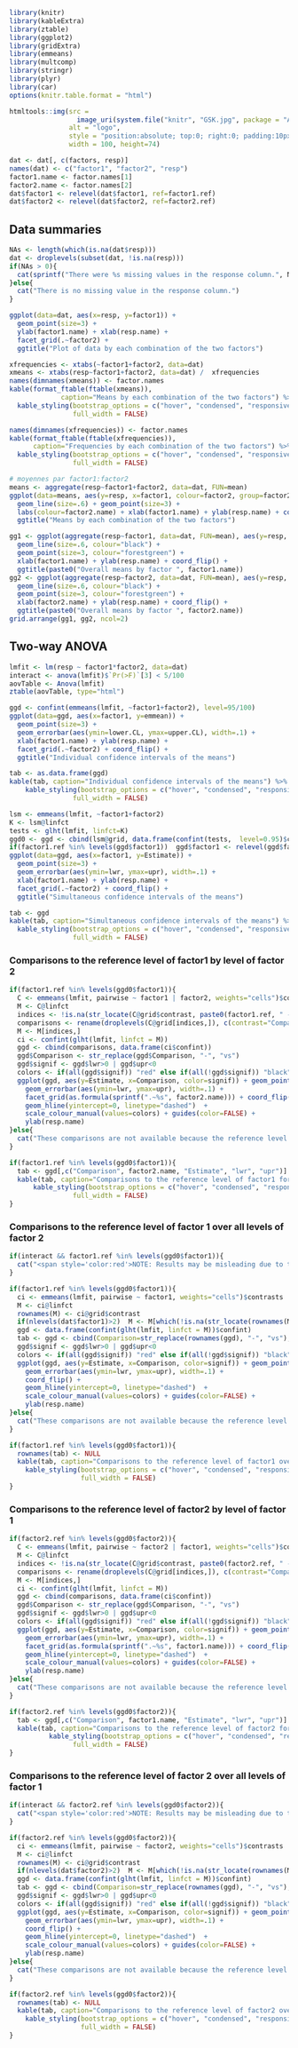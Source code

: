 ```r
library(knitr)
library(kableExtra)
library(ztable)
library(ggplot2)
library(gridExtra)
library(emmeans)
library(multcomp)
library(stringr)
library(plyr)
library(car)
options(knitr.table.format = "html") 
```

```r
htmltools::img(src = 
                 image_uri(system.file("knitr", "GSK.jpg", package = "AOV2F")), 
               alt = "logo", 
               style = "position:absolute; top:0; right:0; padding:10px;",
               width = 100, height=74)
```


```r
dat <- dat[, c(factors, resp)]
names(dat) <- c("factor1", "factor2", "resp")
factor1.name <- factor.names[1]
factor2.name <- factor.names[2]
dat$factor1 <- relevel(dat$factor1, ref=factor1.ref)
dat$factor2 <- relevel(dat$factor2, ref=factor2.ref)
```

## Data summaries 

```r
NAs <- length(which(is.na(dat$resp)))
dat <- droplevels(subset(dat, !is.na(resp)))
if(NAs > 0){
  cat(sprintf("There were %s missing values in the response column.", NAs))
}else{
  cat("There is no missing value in the response column.")
}
```


```r
ggplot(data=dat, aes(x=resp, y=factor1)) +
  geom_point(size=3) +
  ylab(factor1.name) + xlab(resp.name) +
  facet_grid(.~factor2) +
  ggtitle("Plot of data by each combination of the two factors")
```


```r
xfrequencies <- xtabs(~factor1+factor2, data=dat)
xmeans <- xtabs(resp~factor1+factor2, data=dat) /  xfrequencies
names(dimnames(xmeans)) <- factor.names
kable(format_ftable(ftable(xmeans)), 
             caption="Means by each combination of the two factors") %>% 
  kable_styling(bootstrap_options = c("hover", "condensed", "responsive"), 
                full_width = FALSE)
```

```r
names(dimnames(xfrequencies)) <- factor.names
kable(format_ftable(ftable(xfrequencies)), 
      caption="Frequencies by each combination of the two factors") %>% 
  kable_styling(bootstrap_options = c("hover", "condensed", "responsive"), 
                full_width = FALSE)
```


```r
# moyennes par factor1:factor2
means <- aggregate(resp~factor1+factor2, data=dat, FUN=mean)
ggplot(data=means, aes(y=resp, x=factor1, colour=factor2, group=factor2)) +
  geom_line(size=.6) + geom_point(size=3) +
  labs(colour=factor2.name) + xlab(factor1.name) + ylab(resp.name) + coord_flip() +
  ggtitle("Means by each combination of the two factors")
```

```r
gg1 <- ggplot(aggregate(resp~factor1, data=dat, FUN=mean), aes(y=resp, x=factor1, group=NA)) +
  geom_line(size=.6, colour="black") +
  geom_point(size=3, colour="forestgreen") +
  xlab(factor1.name) + ylab(resp.name) + coord_flip() +
  ggtitle(paste0("Overall means by factor ", factor1.name))
gg2 <- ggplot(aggregate(resp~factor2, data=dat, FUN=mean), aes(y=resp, x=factor2, group=NA)) +
  geom_line(size=.6, colour="black") +
  geom_point(size=3, colour="forestgreen") +
  xlab(factor2.name) + ylab(resp.name) + coord_flip() +
  ggtitle(paste0("Overall means by factor ", factor2.name))
grid.arrange(gg1, gg2, ncol=2)
```


## Two-way ANOVA

```r
lmfit <- lm(resp ~ factor1*factor2, data=dat)
interact <- anova(lmfit)$`Pr(>F)`[3] < 5/100
aovTable <- Anova(lmfit)
ztable(aovTable, type="html")
```

```r
ggd <- confint(emmeans(lmfit, ~factor1+factor2), level=95/100)
ggplot(data=ggd, aes(x=factor1, y=emmean)) +
  geom_point(size=3) +
  geom_errorbar(aes(ymin=lower.CL, ymax=upper.CL), width=.1) +
  xlab(factor1.name) + ylab(resp.name) +
  facet_grid(.~factor2) + coord_flip() +
  ggtitle("Individual confidence intervals of the means")
```


```r
tab <- as.data.frame(ggd)
kable(tab, caption="Individual confidence intervals of the means") %>% 
    kable_styling(bootstrap_options = c("hover", "condensed", "responsive"), 
                full_width = FALSE)
```


```r
lsm <- emmeans(lmfit, ~factor1+factor2)
K <- lsm@linfct
tests <- glht(lmfit, linfct=K)
ggd0 <- ggd <- cbind(lsm@grid, data.frame(confint(tests,  level=0.95)$confint))
if(factor1.ref %in% levels(ggd$factor1))  ggd$factor1 <- relevel(ggd$factor1, ref=factor1.ref)
ggplot(data=ggd, aes(x=factor1, y=Estimate)) +
  geom_point(size=3) +
  geom_errorbar(aes(ymin=lwr, ymax=upr), width=.1) +
  xlab(factor1.name) + ylab(resp.name) +
  facet_grid(.~factor2) + coord_flip() +
  ggtitle("Simultaneous confidence intervals of the means")
```

```r
tab <- ggd
kable(tab, caption="Simultaneous confidence intervals of the means") %>%
  kable_styling(bootstrap_options = c("hover", "condensed", "responsive"), 
                full_width = FALSE)
```


### Comparisons to the reference level of factor1 by level of factor 2

```r
if(factor1.ref %in% levels(ggd0$factor1)){
  C <- emmeans(lmfit, pairwise ~ factor1 | factor2, weights="cells")$contrasts
  M <- C@linfct
  indices <- !is.na(str_locate(C@grid$contrast, paste0(factor1.ref, " -"))[,"start"]==1)
  comparisons <- rename(droplevels(C@grid[indices,]), c(contrast="Comparison", factor2=factor2.name))
  M <- M[indices,]
  ci <- confint(glht(lmfit, linfct = M))
  ggd <- cbind(comparisons, data.frame(ci$confint))
  ggd$Comparison <- str_replace(ggd$Comparison, "-", "vs")
  ggd$signif <- ggd$lwr>0 | ggd$upr<0
  colors <- if(all(ggd$signif)) "red" else if(all(!ggd$signif)) "black" else c("black", "red")
  ggplot(ggd, aes(y=Estimate, x=Comparison, color=signif)) + geom_point(size=3) +
    geom_errorbar(aes(ymin=lwr, ymax=upr), width=.1) +
    facet_grid(as.formula(sprintf(".~%s", factor2.name))) + coord_flip() +
    geom_hline(yintercept=0, linetype="dashed")  +
    scale_colour_manual(values=colors) + guides(color=FALSE) +
    ylab(resp.name)
}else{
  cat("These comparisons are not available because the reference level of factor1 is not here.")
}
```

```r
if(factor1.ref %in% levels(ggd0$factor1)){
  tab <- ggd[,c("Comparison", factor2.name, "Estimate", "lwr", "upr")]
  kable(tab, caption="Comparisons to the reference level of factor1 for each level of factor2") %>% 
      kable_styling(bootstrap_options = c("hover", "condensed", "responsive"), 
                full_width = FALSE)
}
```


### Comparisons to the reference level of factor 1 over all levels of factor 2 

```r
if(interact && factor1.ref %in% levels(ggd0$factor1)){
  cat("<span style='color:red'>NOTE: Results may be misleading due to the significant interaction !</span>")
}
```

```r
if(factor1.ref %in% levels(ggd0$factor1)){
  ci <- emmeans(lmfit, pairwise ~ factor1, weights="cells")$contrasts
  M <- ci@linfct
  rownames(M) <- ci@grid$contrast
  if(nlevels(dat$factor1)>2)  M <- M[which(!is.na(str_locate(rownames(M), paste0(factor1.ref, " -"))[,"start"]==1)), ]
  ggd <- data.frame(confint(glht(lmfit, linfct = M))$confint)
  tab <- ggd <- cbind(Comparison=str_replace(rownames(ggd), "-", "vs"), ggd)
  ggd$signif <- ggd$lwr>0 | ggd$upr<0
  colors <- if(all(ggd$signif)) "red" else if(all(!ggd$signif)) "black" else c("black", "red")
  ggplot(ggd, aes(y=Estimate, x=Comparison, color=signif)) + geom_point(size=3) +
    geom_errorbar(aes(ymin=lwr, ymax=upr), width=.1) +
    coord_flip() +
    geom_hline(yintercept=0, linetype="dashed")  +
    scale_colour_manual(values=colors) + guides(color=FALSE) +
    ylab(resp.name)
}else{
  cat("These comparisons are not available because the reference level of factor1 is not here.")
}
```

```r
if(factor1.ref %in% levels(ggd0$factor1)){
  rownames(tab) <- NULL
  kable(tab, caption="Comparisons to the reference level of factor1 over all levels of factor2", digits=2) %>%
    kable_styling(bootstrap_options = c("hover", "condensed", "responsive"), 
                  full_width = FALSE)
}
```


### Comparisons to the reference level of factor2 by level of factor 1

```r
if(factor2.ref %in% levels(ggd0$factor2)){
  C <- emmeans(lmfit, pairwise ~ factor2 | factor1, weights="cells")$contrasts
  M <- C@linfct
  indices <- !is.na(str_locate(C@grid$contrast, paste0(factor2.ref, " -"))[,"start"]==1)
  comparisons <- rename(droplevels(C@grid[indices,]), c(contrast="Comparison", factor1=factor1.name))
  M <- M[indices,]
  ci <- confint(glht(lmfit, linfct = M))
  ggd <- cbind(comparisons, data.frame(ci$confint))
  ggd$Comparison <- str_replace(ggd$Comparison, "-", "vs")
  ggd$signif <- ggd$lwr>0 | ggd$upr<0
  colors <- if(all(ggd$signif)) "red" else if(all(!ggd$signif)) "black" else c("black", "red")
  ggplot(ggd, aes(y=Estimate, x=Comparison, color=signif)) + geom_point(size=3) +
    geom_errorbar(aes(ymin=lwr, ymax=upr), width=.1) +
    facet_grid(as.formula(sprintf(".~%s", factor1.name))) + coord_flip() +
    geom_hline(yintercept=0, linetype="dashed")  +
    scale_colour_manual(values=colors) + guides(color=FALSE) +
    ylab(resp.name)
}else{
  cat("These comparisons are not available because the reference level of factor2 is not here.")
}
```

```r
if(factor2.ref %in% levels(ggd0$factor2)){
  tab <- ggd[,c("Comparison", factor1.name, "Estimate", "lwr", "upr")]
  kable(tab, caption="Comparisons to the reference level of factor2 for each level of factor1") %>%
          kable_styling(bootstrap_options = c("hover", "condensed", "responsive"), 
                full_width = FALSE)
}
```


### Comparisons to the reference level of factor 2 over all levels of factor 1 

```r
if(interact && factor2.ref %in% levels(ggd0$factor2)){
  cat("<span style='color:red'>NOTE: Results may be misleading due to the significant interaction !</span>")
}
```

```r
if(factor2.ref %in% levels(ggd0$factor2)){
  ci <- emmeans(lmfit, pairwise ~ factor2, weights="cells")$contrasts
  M <- ci@linfct
  rownames(M) <- ci@grid$contrast
  if(nlevels(dat$factor2)>2)  M <- M[which(!is.na(str_locate(rownames(M), paste0(factor2.ref, " -"))[,"start"]==1)), ]
  ggd <- data.frame(confint(glht(lmfit, linfct = M))$confint)
  tab <- ggd <- cbind(Comparison=str_replace(rownames(ggd), "-", "vs"), ggd)
  ggd$signif <- ggd$lwr>0 | ggd$upr<0
  colors <- if(all(ggd$signif)) "red" else if(all(!ggd$signif)) "black" else c("black", "red")
  ggplot(ggd, aes(y=Estimate, x=Comparison, color=signif)) + geom_point(size=3) +
    geom_errorbar(aes(ymin=lwr, ymax=upr), width=.1) +
    coord_flip() +
    geom_hline(yintercept=0, linetype="dashed")  +
    scale_colour_manual(values=colors) + guides(color=FALSE) +
    ylab(resp.name)
}else{
  cat("These comparisons are not available because the reference level of factor2 is not here.")
}
```

```r
if(factor2.ref %in% levels(ggd0$factor2)){
  rownames(tab) <- NULL
  kable(tab, caption="Comparisons to the reference level of factor2 over all levels of factor1") %>%
    kable_styling(bootstrap_options = c("hover", "condensed", "responsive"), 
                  full_width = FALSE)
}
```


